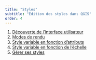 ```yaml
---
title: "Styles"
subtitle: "Édition des styles dans QGIS"
order: 4
---
```


1. [Découverte de l'interface utilisateur](styles-01-apercu-ihm.qmd)
1. [Modes de rendu](styles-02-onglet-symbologie-modes-rendu.qmd)
1. [Style variable en fonction d'attributs](styles-03-style-attributs.qmd)
1. [Style variable en fonction de l'échelle](styles-04-style-variable-echelle.qmd)
1. [Gérer ses styles](styles-05-gerer-ses-styles.qmd)
